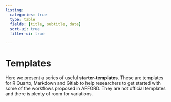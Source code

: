 ```yaml
---
listing:
  categories: true
  type: table
  fields: [title, subtitle, date]
  sort-ui: true
  filter-ui: true

--- 
```


# Templates {.unnumbered}

Here we present a series of useful **starter-templates**. These are templates for R Quarto, Markdown and Gitlab to help researchers to get started with some of the workflows proposed in AFFORD. They are not official templates and there is plenty of room for variations. 







